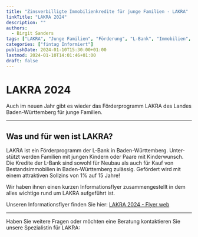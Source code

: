 ```yaml
---
title: "Zinsverbilligte Immobilienkredite für junge Familien - LAKRA"
linkTitle: "LAKRA 2024"
description: ""
authors:
  - Birgit Sanders
tags: ["LAKRA", "Junge Familien", "Förderung", "L-Bank", "Immobilien", "Finanzierung"]
categories: ["fintag Informiert"]
publishDate: 2024-01-10T15:30:00+01:00
lastmod: 2024-01-10T14:01:46+01:00
draft: false
---
```


# LAKRA 2024

Auch im neuen Jahr gibt es wieder das Förder&shy;programm LAKRA des Landes
Baden-Würt&shy;tem&shy;berg für junge Familien.

----

## Was und für wen ist LAKRA?

LAKRA ist ein Förder&shy;programm der L-Bank in Baden-Würt&shy;tem&shy;berg. Unter&shy;stützt werden Familien
mit jungen Kindern oder Paare mit Kinder&shy;wunsch. Die Kredite der L-Bank sind sowohl für
Neubau als auch für Kauf von Bestands&shy;immobilien in Baden-Würt&shy;tem&shy;berg zulässig. Gefördert
wird mit einem attraktiven Sollzins von 1% auf 15 Jahre!

Wir haben ihnen einen kurzen Infor&shy;mations&shy;flyer zusam&shy;men&shy;ge&shy;stellt in dem alles
wichtige rund um LAKRA aufgeführt ist.

Unseren Infor&shy;mations&shy;flyer finden Sie hier: [LAKRA 2024 - Flyer web](/unterlagen/LAKRA_2024_Flyer_web.pdf)

----

Haben Sie weitere Fragen oder möchten eine Beratung kontaktieren Sie unsere Spezialistin für LAKRA:

<div className="flex">
    <BeraterKarte berater="Birgit Sanders" />
</div>
